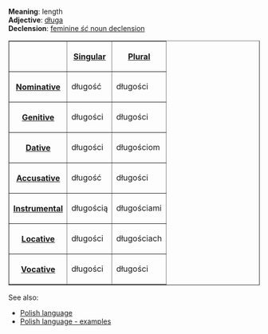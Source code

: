 '''Meaning''': length<br>
'''Adjective''': [[Polish word - długa|długa]]<br>
'''Declension''': [[Polish language - feminine ść noun declension|feminine ''ść'' noun declension]]

<table border=1>
<tr><th><th>[[Singular]]<th>[[Plural]]</tr>
<tr><th>[[Nominative]]<td>długość<td>długości</tr>
<tr><th>[[Genitive]]<td>długości<td>długości</tr>
<tr><th>[[Dative]]<td>długości<td>długościom</tr>
<tr><th>[[Accusative]]<td>długość<td>długości</tr>
<tr><th>[[Instrumental]]<td>długością<td>długościami</tr>
<tr><th>[[Locative]]<td>długości<td>długościach</tr>
<tr><th>[[Vocative]]<td>długości<td>długości</tr>
</table>

See also:
* [[Polish language]]
* [[Polish language - examples]]